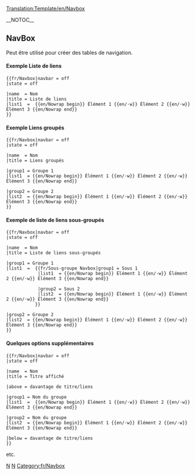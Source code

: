 <noinclude>
[[Translation:Template/en/Navbox]]
</noinclude>
{{en/Navboxes|name = {{{name|}}}
|state = {{{state|}}}
|navbar = {{{navbar|}}}

|bodystyle = background:transparent;  border: 1px solid #aaa; width: 100%;  margin: auto; clear: both; font-size: 88%; text-align: center;  padding: 1px;
|imageleftstyle = 
|titlestyle = background: #ccccff; text-align: center;  padding-left: 1em; padding-right: 1em;
|basestyle = background: #ddddff; 
|abovestyle = background: #ddddff; text-align: center;  padding-left: 1em; padding-right: 1em;
|belowstyle = background: #ddddff; text-align: center;  padding-left: 1em; padding-right: 1em;
|groupstyle = background: #ddddff; white-space: nowrap; text-align: right; font-weight: bold; padding-left: 1em; padding-right: 1em;
|liststyle = border-color: #fdfdfd; padding:0.25em 0; line-height:1.4em;
|evenstyle = background: #f7f7f7; 
|oddstyle = background: transparent;

|title = {{{title|}}}
|above = {{{above|}}}
|below = {{{below|}}}
|image = {{{image|}}}
|imageleft = {{{imageleft|}}}

|group1 = {{{group1|}}}
|group2 = {{{group2|}}}
|group3 = {{{group3|}}}
|group4 = {{{group4|}}}
|group5 = {{{group5|}}}
|group6 = {{{group6|}}}
|group7 = {{{group7|}}}
|group8 = {{{group8|}}}
|group9 = {{{group9|}}}
|group10 = {{{group10|}}}
|group11 = {{{group11|}}}
|group12 = {{{group12|}}}
|group13 = {{{group13|}}}
|group14 = {{{group14|}}}
|group15 = {{{group15|}}}
|group16 = {{{group16|}}}
|group17 = {{{group17|}}}
|group18 = {{{group18|}}}
|group19 = {{{group19|}}}
|group20 = {{{group20|}}}

|list1 = {{{list1|}}}
|list2 = {{{list2|}}}
|list3 = {{{list3|}}}
|list4 = {{{list4|}}}
|list5 = {{{list5|}}}
|list6 = {{{list6|}}}
|list7 = {{{list7|}}}
|list8 = {{{list8|}}}
|list9 = {{{list9|}}}
|list10 = {{{list10|}}}
|list11 = {{{list11|}}}
|list12 = {{{list12|}}}
|list13 = {{{list13|}}}
|list14 = {{{list14|}}}
|list15 = {{{list15|}}}
|list16 = {{{list16|}}}
|list17 = {{{list17|}}}
|list18 = {{{list18|}}}
|list19 = {{{list19|}}}
|list20 = {{{list20|}}}

|group1style = {{{group1style|}}}
|group2style = {{{group2style|}}}
|group3style = {{{group3style|}}}
|group4style = {{{group4style|}}}
|group5style = {{{group5style|}}}
|group6style = {{{group6style|}}}
|group7style = {{{group7style|}}}
|group8style = {{{group8style|}}}
|group9style = {{{group9style|}}}
|group10style = {{{group10style|}}}
|group11style = {{{group11style|}}}
|group12style = {{{group12style|}}}
|group13style = {{{group13style|}}}
|group14style = {{{group14style|}}}
|group15style = {{{group15style|}}}
|group16style = {{{group16style|}}}
|group17style = {{{group17style|}}}
|group18style = {{{group18style|}}}
|group19style = {{{group19style|}}}
|group20style = {{{group20style|}}}

|list1style = {{{list1style|}}}
|list2style = {{{list2style|}}}
|list3style = {{{list3style|}}}
|list4style = {{{list4style|}}}
|list5style = {{{list5style|}}}
|list6style = {{{list6style|}}}
|list7style = {{{list7style|}}}
|list8style = {{{list8style|}}}
|list9style = {{{list9style|}}}
|list10style = {{{list10style|}}}
|list11style = {{{list11style|}}}
|list12style = {{{list12style|}}}
|list13style = {{{list13style|}}}
|list14style = {{{list14style|}}}
|list15style = {{{list15style|}}}
|list16style = {{{list16style|}}}
|list17style = {{{list17style|}}}
|list18style = {{{list18style|}}}
|list19style = {{{list19style|}}}
|list20style = {{{list20style|}}}}}<noinclude>

__NOTOC__
==NavBox==
Peut être utilisé pour créer des tables de navigation.


====Exemple Liste de liens====

{{fr/Navbox|navbar = off
|state = off      

|name  = Nom 
|title = Liste de liens
|list1  =  {{en/Nowrap begin}} Élément 1 {{en/·w}} Élément 2 {{en/·w}} Élément 3 {{en/Nowrap end}}
}}

<pre>{{fr/Navbox|navbar = off
|state = off      

|name  = Nom
|title = Liste de liens
|list1  =  {{en/Nowrap begin}} Élément 1 {{en/·w}} Élément 2 {{en/·w}} Élément 3 {{en/Nowrap end}}
}}
</pre>

====Exemple Liens groupés====
{{fr/Navbox|navbar = off
|state = off      

|name  = Nom
|title = Liens groupés

|group1 = Groupe 1
|list1  = {{en/Nowrap begin}} Élément 1 {{en/·w}} Élément 2 {{en/·w}} Élément 3 {{en/Nowrap end}}

|group2 = Groupe 2
|list2  = {{en/Nowrap begin}} Élément 1 {{en/·w}} Élément 2 {{en/·w}} Élément 3 {{en/Nowrap end}}
}}
<pre>{{fr/Navbox|navbar = off
|state = off      

|name  = Nom
|title = Liens groupés

|group1 = Groupe 1
|list1  = {{en/Nowrap begin}} Élément 1 {{en/·w}} Élément 2 {{en/·w}} Élément 3 {{en/Nowrap end}}

|group2 = Groupe 2
|list2  = {{en/Nowrap begin}} Élément 1 {{en/·w}} Élément 2 {{en/·w}} Élément 3 {{en/Nowrap end}}
}}
</pre>

====Exemple de liste de liens sous-groupés====
{{fr/Navbox|navbar = off
|state = off      

|name  = Nom
|title = Liste de liens sous-groupés

|group1 = Groupe 1
|list1  =  {{fr/Sous-groupe Navbox|group1 = Sous 1
            |list1  = {{en/Nowrap begin}} Élément 1 {{en/·w}} Élément 2 {{en/·w}} Élément 3 {{en/Nowrap end}}

            |group2 = Sous 2
            |list2  = {{en/Nowrap begin}} Élément 1 {{en/·w}} Élément 2 {{en/·w}} Élément 3 {{en/Nowrap end}}
           }}

|group2 = Groupe 2
|list2  = {{en/Nowrap begin}} Élément 1 {{en/·w}} Élément 2 {{en/·w}} Élément 3 {{en/Nowrap end}}
}}
<pre>{{fr/Navbox|navbar = off
|state = off      

|name  = Nom
|title = Liste de liens sous-groupés

|group1 = Groupe 1
|list1  =  {{fr/Sous-groupe Navbox|group1 = Sous 1
            |list1  = {{en/Nowrap begin}} Élément 1 {{en/·w}} Élément 2 {{en/·w}} Élément 3 {{en/Nowrap end}}

            |group2 = Sous 2
            |list2  = {{en/Nowrap begin}} Élément 1 {{en/·w}} Élément 2 {{en/·w}} Élément 3 {{en/Nowrap end}}
           }}

|group2 = Groupe 2
|list2  = {{en/Nowrap begin}} Élément 1 {{en/·w}} Élément 2 {{en/·w}} Élément 3 {{en/Nowrap end}}
}}
</pre>

====Quelques options supplémentaires====
{{fr/Navbox|navbar = off
|state = off      

|name  = Nom
|title = Titre affiché

|above = davantage de titre/liens

|group1 = Nom du groupe
|list1  =  {{en/Nowrap begin}} Élément 1 {{en/·w}} Élément 2 {{en/·w}} Élément 3 {{en/Nowrap end}}

|group2 = Nom du groupe
|list2  = {{en/Nowrap begin}} Élément 1 {{en/·w}} Élément 2 {{en/·w}} Élément 3 {{en/Nowrap end}}

|below = davantage de titre/liens
}}
<pre>{{fr/Navbox|navbar = off
|state = off      

|name  = Nom
|title = Titre affiché

|above = davantage de titre/liens

|group1 = Nom du groupe
|list1  =  {{en/Nowrap begin}} Élément 1 {{en/·w}} Élément 2 {{en/·w}} Élément 3 {{en/Nowrap end}}

|group2 = Nom du groupe
|list2  = {{en/Nowrap begin}} Élément 1 {{en/·w}} Élément 2 {{en/·w}} Élément 3 {{en/Nowrap end}}

|below = davantage de titre/liens
}}
</pre>

etc.

[[Category:fr/Modèles|N]][[Category:fr/Navigation|N]][[Category:fr/Navbox]]</noinclude>
